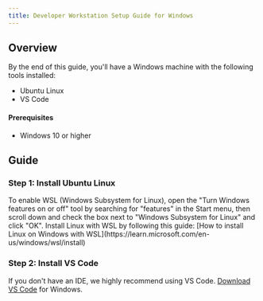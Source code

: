 ```yaml
---
title: Developer Workstation Setup Guide for Windows
---
```


## Overview

By the end of this guide, you'll have a Windows machine with the following tools installed:

- Ubuntu Linux
- VS Code

#### Prerequisites

- Windows 10 or higher

## Guide

### Step 1: Install Ubuntu Linux

<Steps>
  <Step title="Enable WSL">
    To enable WSL (Windows Subsystem for Linux), open the "Turn Windows features
    on or off" tool by searching for "features" in the Start menu, then scroll
    down and check the box next to "Windows Subsystem for Linux" and click "OK".
  </Step>
  <Step title="Install Linux with WSL">
    Install Linux with WSL by following this guide: [How to install Linux on
    Windows with WSL](https://learn.microsoft.com/en-us/windows/wsl/install)
  </Step>
</Steps>

### Step 2: Install VS Code

If you don't have an IDE, we highly recommend using VS Code. [Download VS Code](https://code.visualstudio.com/download) for Windows.
